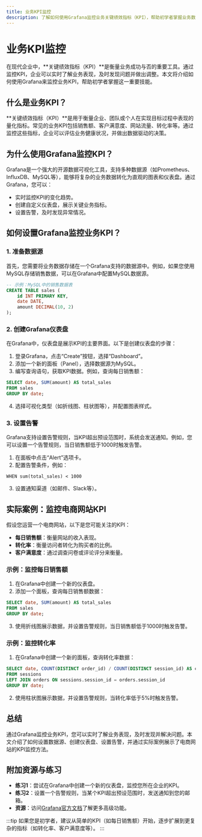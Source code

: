```yaml
---
title: 业务KPI监控
description: 了解如何使用Grafana监控业务关键绩效指标（KPI），帮助初学者掌握业务数据可视化和分析的基本技能。
---
```


# 业务KPI监控

在现代企业中，**关键绩效指标（KPI）**是衡量业务成功与否的重要工具。通过监控KPI，企业可以实时了解业务表现，及时发现问题并做出调整。本文将介绍如何使用Grafana来监控业务KPI，帮助初学者掌握这一重要技能。

## 什么是业务KPI？

**关键绩效指标（KPI）**是用于衡量企业、团队或个人在实现目标过程中表现的量化指标。常见的业务KPI包括销售额、客户满意度、网站流量、转化率等。通过监控这些指标，企业可以评估业务健康状况，并做出数据驱动的决策。

## 为什么使用Grafana监控KPI？

Grafana是一个强大的开源数据可视化工具，支持多种数据源（如Prometheus、InfluxDB、MySQL等），能够将复杂的业务数据转化为直观的图表和仪表盘。通过Grafana，您可以：

- 实时监控KPI的变化趋势。
- 创建自定义仪表盘，展示关键业务指标。
- 设置告警，及时发现异常情况。

## 如何设置Grafana监控业务KPI？

### 1. 准备数据源

首先，您需要将业务数据存储在一个Grafana支持的数据源中。例如，如果您使用MySQL存储销售数据，可以在Grafana中配置MySQL数据源。

```sql
-- 示例：MySQL中的销售数据表
CREATE TABLE sales (
    id INT PRIMARY KEY,
    date DATE,
    amount DECIMAL(10, 2)
);
```

### 2. 创建Grafana仪表盘

在Grafana中，仪表盘是展示KPI的主要界面。以下是创建仪表盘的步骤：

1. 登录Grafana，点击“Create”按钮，选择“Dashboard”。
2. 添加一个新的面板（Panel），选择数据源为MySQL。
3. 编写查询语句，获取KPI数据。例如，查询每日销售额：

```sql
SELECT date, SUM(amount) AS total_sales
FROM sales
GROUP BY date;
```

4. 选择可视化类型（如折线图、柱状图等），并配置图表样式。

### 3. 设置告警

Grafana支持设置告警规则，当KPI超出预设范围时，系统会发送通知。例如，您可以设置一个告警规则，当日销售额低于1000时触发告警。

1. 在面板中点击“Alert”选项卡。
2. 配置告警条件，例如：

```plaintext
WHEN sum(total_sales) < 1000
```

3. 设置通知渠道（如邮件、Slack等）。

## 实际案例：监控电商网站KPI

假设您运营一个电商网站，以下是您可能关注的KPI：

- **每日销售额**：衡量网站的收入表现。
- **转化率**：衡量访问者转化为购买者的比例。
- **客户满意度**：通过调查问卷或评论评分来衡量。

### 示例：监控每日销售额

1. 在Grafana中创建一个新的仪表盘。
2. 添加一个面板，查询每日销售额数据：

```sql
SELECT date, SUM(amount) AS total_sales
FROM sales
GROUP BY date;
```

3. 使用折线图展示数据，并设置告警规则，当日销售额低于1000时触发告警。

### 示例：监控转化率

1. 在Grafana中创建一个新的面板，查询转化率数据：

```sql
SELECT date, COUNT(DISTINCT order_id) / COUNT(DISTINCT session_id) AS conversion_rate
FROM sessions
LEFT JOIN orders ON sessions.session_id = orders.session_id
GROUP BY date;
```

2. 使用柱状图展示数据，并设置告警规则，当转化率低于5%时触发告警。

## 总结

通过Grafana监控业务KPI，您可以实时了解业务表现，及时发现并解决问题。本文介绍了如何设置数据源、创建仪表盘、设置告警，并通过实际案例展示了电商网站的KPI监控方法。

## 附加资源与练习

- **练习1**：尝试在Grafana中创建一个新的仪表盘，监控您所在企业的KPI。
- **练习2**：设置一个告警规则，当某个KPI超出预设范围时，发送通知到您的邮箱。
- **资源**：访问[Grafana官方文档](https://grafana.com/docs/)了解更多高级功能。

:::tip
如果您是初学者，建议从简单的KPI（如每日销售额）开始，逐步扩展到更复杂的指标（如转化率、客户满意度等）。
:::